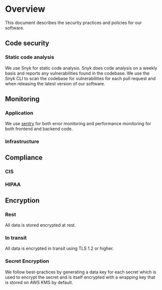 # Overview

This document describes the security practices and policies for our software.

## Code security

### Static code analysis

We use Snyk for static code analysis. Snyk does code analysis on a weekly basis and reports any vulnerabilities found in the codebase.
We use the Snyk CLI to scan the codebase for vulnerabilities for each pull request and when releasing the latest version of our software.

## Monitoring

### Application

We use [sentry](https://sentry.io/welcome/) for both error monitoring and performance monitoring for both frontend and backend code.

### Infrastructure

## Compliance

### CIS

### HIPAA

## Encryption

### Rest

All data is stored encrypted at rest.

### In transit

All data is encrypted in transit using TLS 1.2 or higher.

### Secret Encryption

We follow best-practices by generating a data key for each secret which is used to encrypt the secret and is itself encrypted with a wrapping key that is stored on AWS KMS by default.
